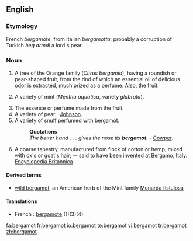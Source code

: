 ==English==

===Etymology===
French ''bergamote'', from Italian ''bergamotta''; probably a corruption of Turkish ''beg armdi'' a lord's pear.

===Noun===
{{infl|en|noun}}

# {{botany}} A tree of the Orange family (''Citrus bergamia''), having a roundish or pear-shaped fruit, from the rind of which an essential oil of delicious odor is extracted, much prized as a perfume. Also, the fruit. 
# {{botany}} A variety of mint (''Mentha aquatica'', variety ''glabrata'').
# The essence or perfume made from the fruit.
# A variety of pear. -[[Johnson]].
# A variety of snuff perfumed with bergamot.
#:'''Quotations'''
#:''The better hand . . . gives the nose its '''bergamot'''.'' - [[Cowper]].
# A coarse tapestry, manufactured from flock of cotton or hemp, mixed with ox's or goat's hair; -- said to have been invented at Bergamo, Italy.  [[Encyclopedia Britannica]].

====Derived terms====
*[[wild bergamot]], an American herb of the Mint family [[Monarda fistulosa]]

====Translations====
* French : [[bergamote]] (1)(3)(4)

[[fa:bergamot]]
[[fr:bergamot]]
[[io:bergamot]]
[[te:bergamot]]
[[vi:bergamot]]
[[tr:bergamot]]
[[zh:bergamot]]